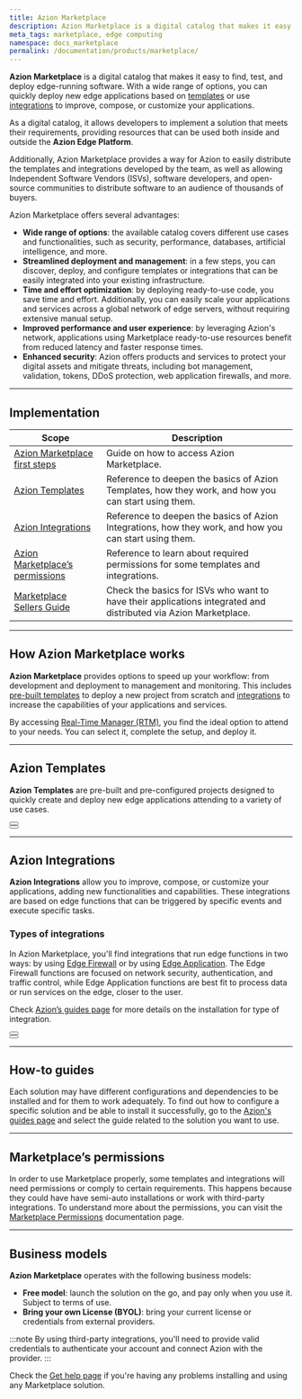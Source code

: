 ```yaml
---
title: Azion Marketplace
description: Azion Marketplace is a digital catalog that makes it easy to find, test, and deploy edge-running software that runs anywhere.
meta_tags: marketplace, edge computing
namespace: docs_marketplace
permalink: /documentation/products/marketplace/
---
```



**Azion Marketplace** is a digital catalog that makes it easy to find, test, and deploy edge-running software. With a wide range of options, you can quickly deploy new edge applications based on [templates](#azion-templates) or use [integrations](#azion-integrations) to improve, compose, or customize your applications.

As a digital catalog, it allows developers to implement a solution that meets their requirements, providing resources that can be used both inside and outside the **Azion Edge Platform**.

Additionally, Azion Marketplace provides a way for Azion to easily distribute the templates and integrations developed by the team, as well as allowing Independent Software Vendors (ISVs), software developers, and open-source communities to distribute software to an audience of thousands of buyers.

Azion Marketplace offers several advantages:

- **Wide range of options**: the available catalog covers different use cases and functionalities, such as security, performance, databases, artificial intelligence, and more.
- **Streamlined deployment and management**: in a few steps, you can discover, deploy, and configure templates or integrations that can be easily integrated into your existing infrastructure.
- **Time and effort optimization**: by deploying ready-to-use code, you save time and effort. Additionally, you can easily scale your applications and services across a global network of edge servers, without requiring extensive manual setup.
- **Improved performance and user experience**: by leveraging Azion's network, applications using Marketplace ready-to-use resources benefit from reduced latency and faster response times.
- **Enhanced security**: Azion offers products and services to protect your digital assets and mitigate threats, including bot management, validation, tokens, DDoS protection, web application firewalls, and more.

---

## Implementation

| Scope | Description |
|---|---|
| [Azion Marketplace first steps](/en/documentation/products/marketplace/first-steps/) | Guide on how to access Azion Marketplace. |
| [Azion Templates](/en/documentation/products/marketplace/templates/)  | Reference to deepen the basics of Azion Templates, how they work, and how you can start using them. |
| [Azion Integrations](/en/documentation/products/marketplace/integrations/) | Reference to deepen the basics of Azion Integrations, how they work, and how you can start using them. |
| [Azion Marketplace’s permissions](/en/documentation/products/guides/permissions-mktp/) | Reference to learn about required permissions for some templates and integrations. |
| [Marketplace Sellers Guide](/en/documentation/products/marketplace/marketplace-seller-guide/) | Check the basics for ISVs who want to have their applications integrated and distributed via Azion Marketplace.  |

---

## How Azion Marketplace works

**Azion Marketplace** provides options to speed up your workflow: from development and deployment to management and monitoring. This includes [pre-built templates](#azion-templates) to deploy a new project from scratch and [integrations](#azion-integrations) to increase the capabilities of your applications and services.

By accessing [Real-Time Manager (RTM)](https://manager.azion.com/), you find the ideal option to attend to your needs. You can select it, complete the setup, and deploy it.

---

## Azion Templates

**Azion Templates** are pre-built and pre-configured projects designed to quickly create and deploy new edge applications attending to a variety of use cases. 

<Button href="/en/documentation/products/marketplace/templates/" text="go to templates reference" variant="secondary"> 

</Button>
<br />
<Button href="/en/documentation/products/start-with-a-template/" text="go to start with a template guide" variant="secondary"> 

</Button>

---

## Azion Integrations

**Azion Integrations** allow you to improve, compose, or customize your applications, adding new functionalities and capabilities. These integrations are based on edge functions that can be triggered by specific events and execute specific tasks.

### Types of integrations

In Azion Marketplace, you'll find integrations that run edge functions in two ways: by using [Edge Firewall](/en/documentation/products/edge-firewall/) or by using [Edge Application](/en/documentation/products/edge-application/). The Edge Firewall functions are focused on network security, authentication, and traffic control, while Edge Application functions are best fit to process data or run services on the edge, closer to the user.

Check [Azion’s guides page](/en/documentation/products/guides/#marketplace) for more details on the installation for type of integration.

<Button href="/en/documentation/products/marketplace/integrations/" text="go to integrations reference" variant="secondary"> 

</Button>
<br />
<Button href="/en/documentation/products/marketplace/install-an-integration/" text="go to install an integration guide" variant="secondary"> 

</Button>

---

## How-to guides

Each solution may have different configurations and dependencies to be installed and for them to work adequately. To find out how to configure a specific solution and be able to install it successfully, go to the [Azion's guides page](/en/documentation/products/guides/#marketplace) and select the guide related to the solution you want to use.

---

## Marketplace’s permissions

In order to use Marketplace properly, some templates and integrations will need permissions or comply to certain requirements. This happens because they could have have semi-auto installations or work with third-party integrations. To understand more about the permissions, you can visit the [Marketplace Permissions](/en/documentation/products/guides/permissions-mktp/) documentation page. 

---

## Business models

**Azion Marketplace** operates with the following business models:

- **Free model**: launch the solution on the go, and pay only when you use it. Subject to terms of use.
- **Bring your own License (BYOL)**: bring your current license or credentials from external providers.

:::note
By using third-party integrations, you'll need to provide valid credentials to authenticate your account and connect Azion with the provider.
:::

Check the [Get help page](/en/documentation/products/get-help/) if you're having any problems installing and using any Marketplace solution.
